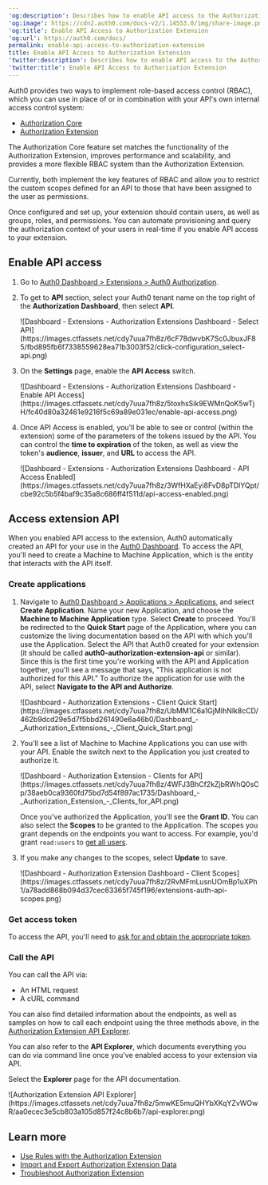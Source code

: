 ---
'og:description': Describes how to enable API access to the Authorization Extension.
'og:image': https://cdn2.auth0.com/docs-v2/1.14553.0/img/share-image.png
'og:title': Enable API Access to Authorization Extension
'og:url': https://auth0.com/docs/
permalink: enable-api-access-to-authorization-extension
title: Enable API Access to Authorization Extension
'twitter:description': Describes how to enable API access to the Authorization Extension.
'twitter:title': Enable API Access to Authorization Extension
---
<Callout icon="file-lines" color="#0EA5E9" iconType="regular">

Auth0 provides two ways to implement role-based access control (RBAC), which you can use in place of or in combination with your API's own internal access control system:

* [Authorization Core](/docs/manage-users/access-control/rbac)
* [Authorization Extension](/docs/customize/extensions/authorization-extension)

The Authorization Core feature set matches the functionality of the Authorization Extension, improves performance and scalability, and provides a more flexible RBAC system than the Authorization Extension.

Currently, both implement the key features of RBAC and allow you to restrict the custom scopes defined for an API to those that have been assigned to the user as permissions.

</Callout>

Once configured and set up, your extension should contain users, as well as groups, roles, and permissions. You can automate provisioning and query the authorization context of your users in real-time if you enable API access to your extension.

## Enable API access

1. Go to [Auth0 Dashboard > Extensions > Auth0 Authorization](https://manage.auth0.com/#/extensions).
2. To get to **API** section, select your Auth0 tenant name on the top right of the **Authorization Dashboard**, then select **API**.

   <Frame>![Dashboard - Extensions - Authorization Extensions Dashboard - Select API](https://images.ctfassets.net/cdy7uua7fh8z/6cF78dwvbK7Sc0JbuxJF85/fbd895fb6f7338559628ea71b3003f52/click-configuration_select-api.png)</Frame>
3. On the **Settings** page, enable the **API Access** switch.

   <Frame>![Dashboard - Extensions - Authorization Extensions Dashboard - Enable API Access](https://images.ctfassets.net/cdy7uua7fh8z/5toxhsSik9EWMnQoK5wTjH/fc40d80a32461e9216f5c69a89e031ec/enable-api-access.png)</Frame>
4. Once API Access is enabled, you'll be able to see or control (within the extension) some of the parameters of the tokens issued by the API. You can control the **time to expiration** of the token, as well as view the token's **audience**, **issuer**, and **URL** to access the API.

   <Frame>![Dashboard - Extensions - Authorization Extensions Dashboard - API Access Enabled](https://images.ctfassets.net/cdy7uua7fh8z/3WfHXaEyi8FvD8pTDlYQpt/cbe92c5b5f4baf9c35a8c686ff4f511d/api-access-enabled.png)</Frame>

## Access extension API

When you enabled API access to the extension, Auth0 automatically created an API for your use in the [Auth0 Dashboard](https://manage.auth0.com/#/apis). To access the API, you'll need to create a Machine to Machine Application, which is the entity that interacts with the API itself.

### Create applications

1. Navigate to [Auth0 Dashboard > Applications > Applications](https://manage.auth0.com/#/applications), and select **Create Application**. Name your new Application, and choose the **Machine to Machine Application** type. Select **Create** to proceed.
   You'll be redirected to the **Quick Start** page of the Application, where you can customize the living documentation based on the API with which you'll use the Application. Select the API that Auth0 created for your extension (it should be called **auth0-authorization-extension-api** or similar).
   Since this is the first time you're working with the API and Application together, you'll see a message that says, "This application is not authorized for this API." To authorize the application for use with the API, select **Navigate to the API and Authorize**.

   <Frame>![Dashboard - Authorization Extensions - Client Quick Start](https://images.ctfassets.net/cdy7uua7fh8z/UbMM1C6a1GjMIhNlk8cCD/462b9dcd29e5d7f5bbd261490e6a46b0/Dashboard_-_Authorization_Extensions_-_Client_Quick_Start.png)</Frame>
2. You'll see a list of Machine to Machine Applications you can use with your API. Enable the switch next to the Application you just created to authorize it.

   <Frame>![Dashboard - Authorization Extension - Clients for API](https://images.ctfassets.net/cdy7uua7fh8z/4WFJ3BhCf2kZjbRWhQ0sCp/38aeb0ca9360fd75bd7d54f897ac1735/Dashboard_-_Authorization_Extension_-_Clients_for_API.png)</Frame>

   Once you've authorized the Application, you'll see the **Grant ID**. You can also select the **Scopes** to be granted to the Application. The scopes you grant depends on the endpoints you want to access. For example, you'd grant `read:users` to [get all users](https://auth0.com/docs/api/authorization-extension#get-all-users).
3. If you make any changes to the scopes, select **Update** to save.

   <Frame>![Dashboard - Authorization Extension Dashboard - Client Scopes](https://images.ctfassets.net/cdy7uua7fh8z/2RvMFmLusnUOmBp1uXPh1/a78add868b094d37cec63365f745f196/extensions-auth-api-scopes.png)</Frame>

### Get access token

To access the API, you'll need to [ask for and obtain the appropriate token](/docs/get-started/authentication-and-authorization-flow/client-credentials-flow/call-your-api-using-the-client-credentials-flow).

### Call the API

You can call the API via:

* An HTML request
* A cURL command

You can also find detailed information about the endpoints, as well as samples on how to call each endpoint using the three methods above, in the [Authorization Extension API Explorer](https://auth0.com/docs/api/authorization-extension).

You can also refer to the **API Explorer**, which documents everything you can do via command line once you've enabled access to your extension via API.

Select the **Explorer** page for the API documentation.

<Frame>![Authorization Extension API Explorer](https://images.ctfassets.net/cdy7uua7fh8z/5mwKE5muQHYbXKqYZvWOwR/aa0ecec3e5cb803a105d857f24c8b6b7/api-explorer.png)</Frame>

## Learn more

* [Use Rules with the Authorization Extension](/docs/customize/extensions/authorization-extension/use-rules-with-the-authorization-extension)
* [Import and Export Authorization Extension Data](/docs/customize/extensions/authorization-extension/import-and-export-authorization-extension-data)
* [Troubleshoot Authorization Extension](/docs/troubleshoot/authentication-issues/troubleshoot-authorization-extension)